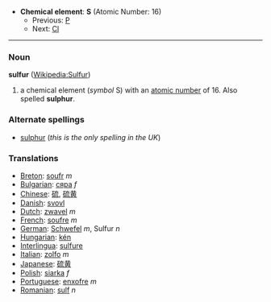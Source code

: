*'''Chemical element''': '''S''' (Atomic Number: 16)
**Previous: [[Phosphorus|P]]
**Next: [[Chlorine|Cl]]
----
=== Noun ===
'''sulfur''' ([[en:Sulfur|Wikipedia:Sulfur]])

#a chemical element (''symbol'' S) with an [[atomic number]] of 16.  Also spelled '''sulphur'''.

===Alternate spellings===
*[[sulphur]] (''this is the only spelling in the UK'')

===Translations===
*[[Breton]]: [[soufr]] ''m''
*[[Bulgarian]]: [[сяра]] ''f''
*[[Chinese]]: [[硫]], [[硫黄]]
*[[Danish]]: [[svovl]]
*[[Dutch]]: [[zwavel]] ''m''
*[[French]]: [[soufre]] ''m''
*[[German]]: [[Schwefel]] ''m'', Sulfur ''n''
*[[Hungarian]]: [[kén]]
*[[Interlingua]]: [[sulfure]]
*[[Italian]]: [[zolfo]] ''m''
*[[Japanese]]: [[硫黄]]
*[[Polish]]: [[siarka]] ''f''
*[[Portuguese]]: [[enxofre]] ''m''
*[[Romanian]]: [[sulf]] ''n''